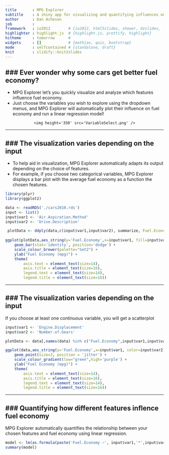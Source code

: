 ```yaml
---
title       : MPG Explorer
subtitle    : A shiny app for visualizing and quantifying influences on car fuel economy
author      : Dan Acheson
job         : 
framework   : io2012        # {io2012, html5slides, shower, dzslides, ...}
highlighter : highlight.js  # {highlight.js, prettify, highlight}
hitheme     : tomorrow      # 
widgets     : []            # {mathjax, quiz, bootstrap}
mode        : selfcontained # {standalone, draft}
knit        : slidify::knit2slides
---
```


### Ever wonder why some cars get better fuel economy?
---------
- MPG Explorer let's you quickly visualize and analyze which features influence fuel economy.
- Just choose the variables you wish to explore using the dropdown menus, and MPG Explorer will automatically plot their influence on fuel economy and run a linear regression model!

<div style='text-align: center;'>
    <img height='350' src='VariableSelect.png' />
</div>


--- 

### The visualization varies depending on the input
---------
- To help aid in visualization, MPG Explorer automatically adapts its output depending on the choice of features.
- For example, if you choose two categorical variables, MPG Explorer displays a bar plot with the average fuel economy as a function the chosen features.

``` r
library(plyr)
library(ggplot2)

data <- readRDS('./cars2010.rds')
input <- list()
input$var1 <- 'Air.Aspiration.Method'
input$var2 <- 'Drive.Description'

 plotData <- ddply(data,c(input$var1,input$var2), summarize, Fuel.Economy = mean(Fuel.Economy))
            
ggplot(plotData,aes_string(y='Fuel.Economy',x=input$var1, fill=input$var2)) + 
    geom_bar(stat='identity', position='dodge') +
    scale_colour_brewer(palette="Set2") +
    ylab("Fuel Economy (mpg)") + 
    theme(
        axis.text = element_text(size=14),
        axis.title = element_text(size=16),
        legend.text = element_text(size=14),
        legend.title = element_text(size=16))


```

---

### The visualization varies depending on the input
---------
If you choose at least one continuous variable, you will get a scatterplot 

``` r
input$var1 <- 'Engine.Displacement'
input$var2 <- 'Number.of.Gears'

plotData <- data[,names(data) %in% c("Fuel.Economy",input$var1,input$var2)]

ggplot(data,aes_string(y='Fuel.Economy',x=input$var1, color=input$var2)) + 
    geom_point(size=3, position = 'jitter') + 
    scale_colour_gradient(low="green",high='purple') +
    ylab("Fuel Economy (mpg)") + 
    theme(
        axis.text = element_text(size=14),
        axis.title = element_text(size=16),
        legend.text = element_text(size=14),
        legend.title = element_text(size=16))
```

---

### Quantifying how different features inflence fuel economy
---------
MPG Explorer automatically quantifies the relationship between your chosen features and fuel economy using linear regression.
```r
model <- lm(as.formula(paste('Fuel.Economy ~', input$var1,'*',input$var2)), data = data)
summary(model)        
```




